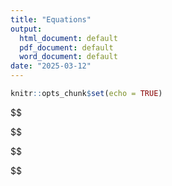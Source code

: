 ---
title: "Equations"
output:
  html_document: default
  pdf_document: default
  word_document: default
date: "2025-03-12"
---

```{r setup, include=FALSE}
knitr::opts_chunk$set(echo = TRUE)
```

$$
\begin{aligned}
    Y_i &\sim \text{ZIB}(\mu_i, \phi, \pi) \quad \text{(Zero-Inflated Beta Distribution)} \\
    \text{logit}(\mu_i) &= \alpha0 + \beta1 \text{Deprvtn}_i +  \beta2 \text{PrecipAnom}_i + \beta3 \text{CommFrst}_i \\
   &\quad + \beta4 \text{Migration}_i + \beta5 \text{PreGapArea}_i +  \beta6 \text{Ppl2022}_i +  \beta7 \text{RoadDensity}_i \\
    &\quad  + \beta8 \text{PrecipAnom}_i \cdot \text{CommFrst}_i + \beta9 \text{PrecipAnom}_i \cdot \text{Deprvtn}_i \\
    &\quad + \beta10 \text{Slope}_i+ \beta0_{j} + \beta0_{k(j)} + \beta0_{m(k,j)}   \\
    \\
     &\quad  \beta0_{j} \sim \text{Norm}(\alpha0,\sigma_j)\\
    &\quad  \beta0_{k(j)} \sim \text{Norm}(\beta0_{j},\sigma_k)\\
    &\quad  \beta0_{m(k,j)} \sim \text{Norm}(\beta0_{k(j)},\sigma_m)\\
    
    
\end{aligned}
$$


$$
\begin{aligned}
     Y_i &\sim \text{ZIB}(\mu_i, \phi, \pi) \quad \text{(Zero-Inflated Beta Distribution)} \\
    \text{logit}(\mu_i) &= \alpha0 + \beta1 \text{Deprvtn}_i + \beta2 \text{CommFrst}_i + \beta3 \text{Migration}_i\\
   &\quad  +  \beta4 \text{Ppl2015}_i +  \beta5 \text{RoadDensity}_i+ \beta6 \text{Slope}_i \\
    &\quad + \beta0_{j} + \beta0_{k(j)} + \beta0_{m(k,j)}   \\
    \\
     &\quad  \beta0_{j} \sim \text{Norm}(\alpha0,\sigma_j)\\
    &\quad  \beta0_{k(j)} \sim \text{Norm}(\beta0_{j},\sigma_k)\\
    &\quad  \beta0_{m(k,j)} \sim \text{Norm}(\beta0_{k(j)},\sigma_m)\\
    
    
\end{aligned}
$$